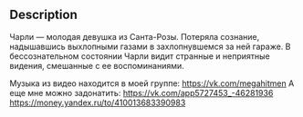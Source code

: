 
== Description ==
Чарли — молодая девушка из Санта-Розы. Потеряла сознание, надышавшись выхлопными газами в захлопнувшемся за ней гараже. В бессознательном состоянии Чарли видит странные и неприятные видения, смешанные с ее воспоминаниями. 

Музыка из видео находится в моей группе: https://vk.com/megahitmen
А еще мне можно задонатить: https://vk.com/app5727453_-46281936
https://money.yandex.ru/to/410013683390983
